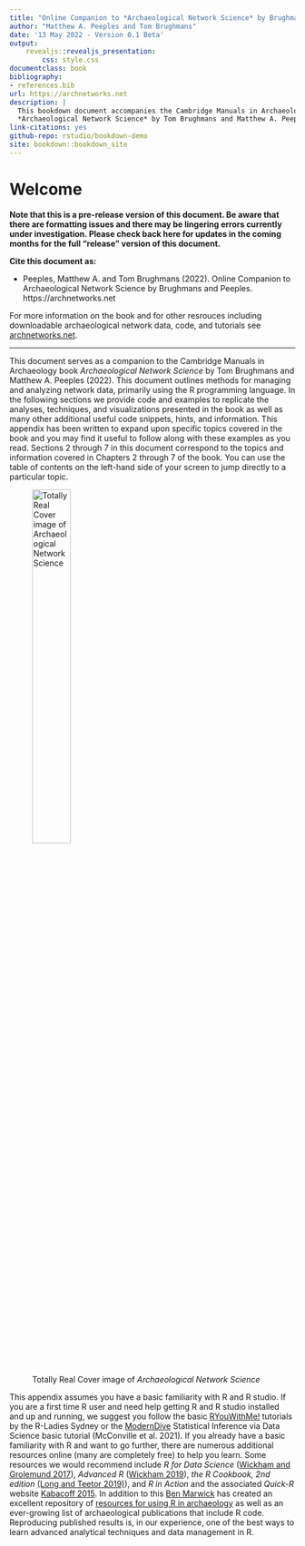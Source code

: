```yaml
--- 
title: "Online Companion to *Archaeological Network Science* by Brughmans and Peeples"
author: "Matthew A. Peeples and Tom Brughmans"
date: '13 May 2022 - Version 0.1 Beta'
output:
    revealjs::revealjs_presentation:
        css: style.css
documentclass: book
bibliography:
- references.bib
url: https://archnetworks.net
description: |
  This bookdown document accompanies the Cambridge Manuals in Archaeology book
  *Archaeological Network Science* by Tom Brughmans and Matthew A. Peeples.
link-citations: yes
github-repo: rstudio/bookdown-demo
site: bookdown::bookdown_site
---
```


# Welcome

**Note that this is a pre-release version of this document. Be aware that there are formatting issues and there may be lingering errors currently under investigation. Please check back here for updates in the coming months for the full "release" version of this document.**

**Cite this document as:**

* Peeples, Matthew A. and Tom Brughmans (2022). Online Companion to Archaeological Network Science by Brughmans and Peeples. https://archnetworks.net

For more information on the book and for other resrouces including downloadable archaeological network data, code, and tutorials see [archnetworks.net](https://archnetworks.net). 

***

This document serves as a companion to the Cambridge Manuals in Archaeology book *Archaeological Network Science* by Tom Brughmans and Matthew A. Peeples (2022). This document outlines methods for managing and analyzing network data, primarily using the R programming language. In the following sections we provide code and examples to replicate the analyses, techniques, and visualizations presented in the book as well as many other additional useful code snippets, hints, and information. This appendix has been written to expand upon specific topics covered in the book and you may find it useful to follow along with these examples as you read. Sections 2 through 7 in this document correspond to the topics and information covered in Chapters 2 through 7 of the book. You can use the table of contents on the left-hand side of your screen to jump directly to a particular topic. 

![Totally Real Cover image of *Archaeological Network Science*](images/Cover.jpg){width=40%}

This appendix assumes you have a basic familiarity with R and R studio. If you are a first time R user and need help getting R and R studio installed and up and running, we suggest you follow the basic [RYouWithMe!](https://rladiessydney.org/courses/ryouwithme/) tutorials by the R-Ladies Sydney or the [ModernDive](https://moderndive.netlify.app/1-getting-started.html) Statistical Inference via Data Science basic tutorial (McConville et al. 2021). If you already have a basic familiarity with R and want to go further, there are numerous additional resources online (many are completely free) to help you learn. Some resources we would recommend include *R for Data Science* ([Wickham and Grolemund 2017](https://r4ds.had.co.nz/)), *Advanced R* ([Wickham 2019](https://adv-r.hadley.nz/)), *the R Cookbook, 2nd edition* [(Long and Teetor 2019)](https://rc2e.com/)), and *R in Action* and the associated *Quick-R* website  [Kabacoff 2015](https://www.statmethods.net/). In addition to this [Ben Marwick](https://anthropology.washington.edu/people/ben-marwick) has created an excellent repository of [resources for using R in archaeology](https://github.com/benmarwick/ctv-archaeology) as well as an ever-growing list of archaeological publications that include R code. Reproducing published results is, in our experience, one of the best ways to learn advanced analytical techniques and data management in R. 

